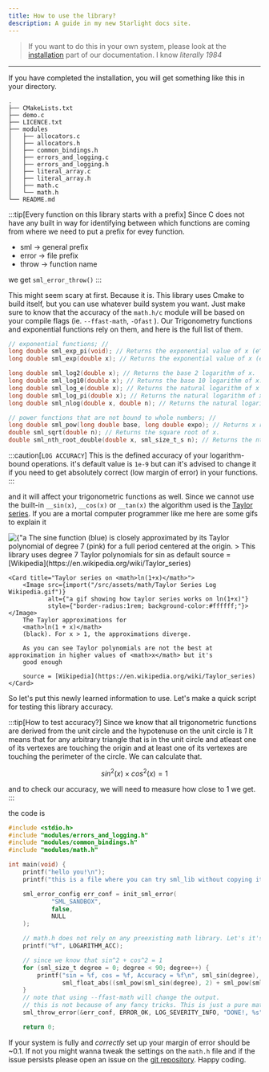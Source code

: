 ```yaml
---
title: How to use the library?
description: A guide in my new Starlight docs site.
---
```




> If you want to do this in your own system, please look at the [installation](/reference/installation/) part of our documentation. I know _literally 1984_

---

If you have completed the installation, you will get something like this in your directory.

```shell
.
├── CMakeLists.txt
├── demo.c
├── LICENCE.txt
├── modules
│   ├── allocators.c
│   ├── allocators.h
│   ├── common_bindings.h
│   ├── errors_and_logging.c
│   ├── errors_and_logging.h
│   ├── literal_array.c
│   ├── literal_array.h
│   ├── math.c
│   └── math.h
└── README.md
```

:::tip[Every function on this library starts with a prefix]
Since C does not have any built in way for identifying between which functions are coming from where we need to put a prefix for evey function.

-  sml -> general prefix
-  error -> file prefix
-  throw -> function name

we get `sml_error_throw()`
:::

This might seem scary at first. Because it is. This library uses Cmake to build itself, but you can use whatever build system you want.
Just make sure to know that the accuracy of the `math.h/c` module will be based on your compile flags (ie. `--ffast-math`, `-Ofast` ).
Our Trigonometry functions and exponential functions rely on them, and here is the full list of them.

```c
// exponential functions; //
long double sml_exp_pi(void); // Returns the exponential value of x (e^pi).
long double sml_exp(double x); // Returns the exponential value of x (e^x).

long double sml_log2(double x); // Returns the base 2 logarithm of x.
long double sml_log10(double x); // Returns the base 10 logarithm of x. But wit high accuracy
long double sml_log_e(double x); // Returns the natural logarithm of x (base e). But wit high accuracy
long double sml_log_pi(double x); // Returns the natural logarithm of x (base pi). But wit high accuracy
long double sml_nlog(double x, double n); // Returns the natural logarithm of x (x^n). But wit high accuracy

// power functions that are not bound to whole numbers; //
long double sml_pow(long double base, long double expo); // Returns x raised to the power of y (x^y).
double sml_sqrt(double n); // Returns the square root of x.
double sml_nth_root_double(double x, sml_size_t_s n); // Returns the nth root of x
```

:::caution[`LOG ACCURACY`]
This is the defined accuracy of your logarithm-bound operations. it's default value is `1e-9` but can it's advised to
change it if you need to get absolutely correct (low margin of error) in your functions.
:::

and it will affect your trigonometric functions as well. Since we cannot use the built-in `__sin(x)`, `__cos(x)` or `__tan(x)` the algorithm used
is the [Taylor series](https://en.wikipedia.org/wiki/Taylor_series). If you are a mortal computer programmer like me here are some gifs to explain it

<CardGrid>
    <Card title="Taylor series on sin">
        <Image src={import("/src/assets/math/Taylor Series Sin Wikipedia.png")}
               alt={"a picture showing how a Taylor polynomial works on sin "}
               style={"border-radius:1rem; background-color:#ffffff;"}></Image>
        The sine function (blue) is closely approximated by its Taylor polynomial of degree 7 (pink) for a full period
        centered at the origin.
        > This library uses degree 7 Taylor polynomials for sin as default
        source = [Wikipedia](https://en.wikipedia.org/wiki/Taylor_series)
    </Card>

    <Card title="Taylor series on <math>ln(1+x)</math>">
        <Image src={import("/src/assets/math/Taylor Series Log Wikipedia.gif")}
               alt={"a gif showing how taylor series works on ln(1+x)"}
               style={"border-radius:1rem; background-color:#ffffff;"}></Image>
        The Taylor approximations for
        <math>ln(1 + x)</math>
        (black). For x > 1, the approximations diverge.

        As you can see Taylor polynomials are not the best at approximation in higher values of <math>x</math> but it's
        good enough

        source = [Wikipedia](https://en.wikipedia.org/wiki/Taylor_series)
    </Card>
</CardGrid>




So let's put this newly learned information to use. Let's make a quick script for testing this library accuracy.

:::tip[How to test accuracy?]
Since we know that all trigonometric functions are derived from the unit circle and the hypotenuse on the unit circle is
_1_ It means that for any arbitrary triangle that is in the unit circle and atleast one of its vertexes are touching the
origin and at least one of its vertexes are touching the perimeter of the circle. We can calculate that.

$$ sin^{2}(x) \times cos^{2}(x) = 1$$

and to check our accuracy, we will need to measure how close to 1 we get.
:::

the code is

```c
#include <stdio.h>
#include "modules/errors_and_logging.h"
#include "modules/common_bindings.h"
#include "modules/math.h"

int main(void) {
    printf("hello you!\n");
    printf("this is a file where you can try sml_lib without copying it :D\n");

    sml_error_config err_conf = init_sml_error(
            "SML_SANDBOX",
            false,
            NULL
    );

    // math.h does not rely on any preexisting math library. Let's it's check accuracy!
    printf("%f", LOGARITHM_ACC);

    // since we know that sin^2 + cos^2 = 1
    for (sml_size_t degree = 0; degree < 90; degree++) {
        printf("sin = %f, cos = %f, Accuracy = %f\n", sml_sin(degree), sml_cos(degree),
               sml_float_abs((sml_pow(sml_sin(degree), 2) + sml_pow(sml_cos(degree), 2))));
    }
    // note that using --ffast-math will change the output.
    // this is not because of any fancy tricks. This is just a pure math/skill issue.
    sml_throw_error(&err_conf, ERROR_OK, LOG_SEVERITY_INFO, "DONE!, %s", "With Style");

    return 0;
```
If your system is fully and _correctly_ set up your margin of error should be ~0.1.
If not you might wanna tweak the settings on the `math.h` file and if the issue persists please open an issue on the
[git repository](https://github.com/Neq141/SML-Lib). Happy coding.
